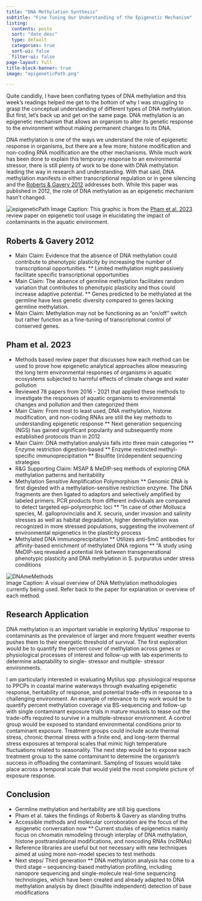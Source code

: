 ```yaml
---
title: "DNA Methylation Synthesis"
subtitle: "Fine Tuning Our Understanding of the Epigenetic Mechanism"
listing:
  contents: posts
  sort: "date desc"
  type: default
  categories: true
  sort-ui: false
  filter-ui: false
page-layout: full
title-block-banner: true
image: "epigeneticPath.png"

---
```

Quite candidly, I have been conflating types of DNA methylation and this week’s readings helped me get to the bottom of why I was struggling to grasp the conceptual understanding of different types of DNA methylation. But first, let's back up and get on the same page. DNA methylation is an epigenetic mechanism that allows an organism to alter its genetic response to the environment without making permanent changes to its DNA.

DNA methylation is one of the ways we understand the role of epigenetic response in organisms, but there are a few more; histone modification and non-coding RNA modification are the other mechanisms. While much work has been done to explain this temporary response to  an environmental stressor, there is still plenty of work to be done with DNA methylation leading the way in research and understanding. With that said, DNA methylation manifests in either transcriptional regulation or in gene silencing and the [Roberts & Gavery 2012](https://www.ncbi.nlm.nih.gov/pmc/articles/PMC3249382/) addresses both. While this paper was published in 2012, the role of DNA methylation as an epigenetic mechanism hasn’t changed.

![epigeneticPath]([epigenticPath.png](https://github.com/sr320/tumbling-oysters/blob/main/posts/ChrisPosts/epigenticPath.png?raw=true))
Image Caption: This graphic is from the [Pham et al. 2023](https://doi.org/10.1016/j.envpol.2023.121737) review paper on epigenetic tool usage in elucidating the impact of contaminants in the aquatic environment.

## Roberts & Gavery 2012  

* Main Claim: Evidence that the absence of DNA methylation could contribute to phenotypic plasticity by increasing the number of transcriptional opportunities.
** Limited methylation might passively facilitate specific transcriptional opportunities
* Main Claim: The absence of germline methylation facilitates random variation that contributes to phenotypic plasticity and thus could increase adaptive potential.
** Genes predicted to be methylated at the germline have less genetic diversity compared to genes lacking germline methylation.
* Main Claim: Methylation may not be functioning as an “on/off” switch but rather function as a fine-tuning of transcriptional control of conserved genes.

## Pham et al. 2023  

* Methods based review paper that discusses how each method can be used to prove how epigenetic analytical approaches allow measuring the long term environmental responses of organisms in aquatic ecosystems subjected to harmful effects of climate change and water pollution
* Reviewed 78 papers from 2016 - 2021 that applied these methods to investigate the responses of aquatic organisms to environmental changes and pollution and then categorized them
* Main Claim: From most to least used, DNA methylation, histone modification, and non-coding RNAs are still the key methods to understanding epigenetic response
** Next generation sequencing (NGS) has gained significant popularity and subsequently more established protocols than in 2012
* Main Claim: DNA methylation analysis falls into three main categories
** Enzyme restriction digestion-based 
** Enzyme restricted methyl-specific immunoprecipitation
** Bisulfite (in)dependent sequencing strategies
* R&G Supporting Claim: MSAP & MeDIP-seq methods of exploring DNA methylation patterns and heritability
* Methylation Sensitive Amplification Polymorphism
** Genomic  DNA is first digested  with a methylation-sensitive restriction enzyme.  The DNA fragments are then ligated to adaptors and selectively amplified by labeled  primers. PCR products  from different individuals are  compared  to detect  targeted  epi-polymorphic loci 
** “In case of other Mollusca species, M. galloprovincialis and X. securis, under  invasion  and salinity  stresses  as well as habitat  degradation,  higher  demethylation was recognized in more stressed populations, suggesting  the involvement of environmental epigenetics in the plasticity process
* Methylated  DNA  immunoprecipitation
** Utilizes anti-5mC antibodies for affinity-based enrichment of methylated DNA regions
** “A study using  MeDIP-seq revealed a potential link between transgenerational  phenotypic  plasticity and DNA methylation in S. purpuratus under stress conditions  

![DNAmeMethods](https://github.com/sr320/tumbling-oysters/blob/main/posts/ChrisPosts/DNAmeMethods.png?raw=true)  
Image Caption: A visual overview of DNA Methylation methodologies currently being used. Refer back to the paper for explanation or overview of each method.  

## Research Application  

DNA methylation is an important variable in exploring Mytilus’ response to contaminants as the prevalence of larger and more frequent weather events pushes them to their energetic threshold of survival. The first exploration would be to quantify the percent cover of methylation across genes or physiological processes of interest and follow-up with lab experiments to determine adaptability to single- stressor and multiple- stressor environments.  
 
I am particularly interested in evaluating Mytilus spp. physiological response to PPCPs in coastal marine waterways through evaluating epigenetic response, heritability of response, and potential trade-offs in response to a challenging environment. An example of relevance to my work would be to quantify percent methylation coverage via BS-sequencing and follow-up with single contaminant exposure trials in mature mussels to tease out the trade-offs required to survive in a multiple-stressor environment. A control group would be exposed to standard environmental conditions prior to contaminant exposure. Treatment groups could include acute thermal stress, chronic thermal stress with a finite end, and long-term thermal stress exposures at temporal scales that mimic high temperature fluctuations related to seasonality. The next step would be to expose each treatment group to the same contaminant to determine the organism’s success in offloading the contaminant. Sampling of tissues would take place across a temporal scale that would yield the most complete picture of exposure response. 

## Conclusion  

* Germline methylation and heritability are still big questions 
* Pham et al. takes the findings of Roberts & Gavery as standing truths
* Accessible methods and molecular corroboration are the focus of the epigenetic conversation now
** Current  studies  of  epigenetics  mainly  focus  on  chromatin  remodeling  through  interplay  of  DNA  methylation,  histone  posttranslational modifications, and noncoding RNAs (ncRNAs)
* Reference libraries are useful but not necessary with new techniques aimed at using more non-model species to test methods
* Next steps/ Third generation 
** DNA methylation analysis  has come to a third stage –  sequencing-based methylation profiling, including nanopore sequencing  and  single-molecule  real-time  sequencing  technologies,  which  have  been created and already adapted to DNA methylation analysis by direct  (bisulfite  independent)  detection  of  base  modifications
